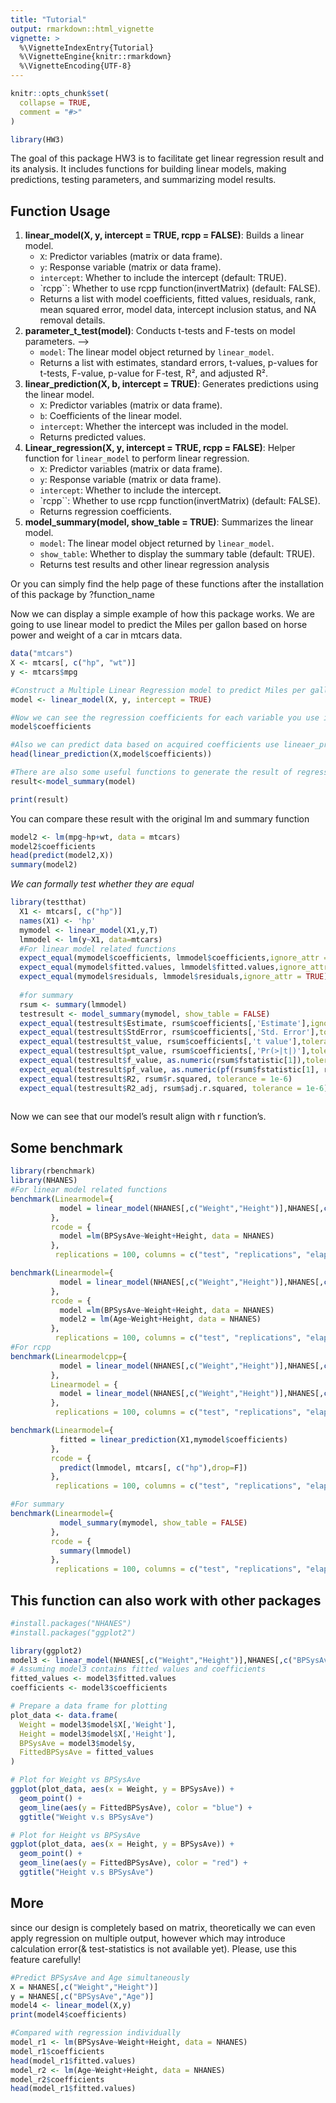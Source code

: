 ```yaml
---
title: "Tutorial"
output: rmarkdown::html_vignette
vignette: >
  %\VignetteIndexEntry{Tutorial}
  %\VignetteEngine{knitr::rmarkdown}
  %\VignetteEncoding{UTF-8}
---
```


```r
knitr::opts_chunk$set(
  collapse = TRUE,
  comment = "#>"
)
```

```r
library(HW3)
```
The goal of this package HW3 is to facilitate get linear regression result and its analysis. It includes functions for building linear models, making predictions, testing parameters, and summarizing model results.

## Function Usage

1. **linear_model(X, y, intercept = TRUE, rcpp = FALSE)**: Builds a linear model. 
    - `X`: Predictor variables (matrix or data frame). 
    - `y`: Response variable (matrix or data frame).
    - `intercept`: Whether to include the intercept (default: TRUE). 
    - `rcpp``: Whether to use rcpp function(invertMatrix) (default: FALSE).
    - Returns a list with model coefficients, fitted values, residuals, rank, mean squared error, model data, intercept inclusion status, and NA removal details.
    
2. **parameter_t_test(model)**: Conducts t-tests and F-tests on model parameters. -->
    - `model`: The linear model object returned by `linear_model`. 
    - Returns a list with estimates, standard errors, t-values, p-values for t-tests, F-value, p-value for F-test, R², and adjusted R². 

 3. **linear_prediction(X, b, intercept = TRUE)**: Generates predictions using the linear model.
    - `X`: Predictor variables (matrix or data frame). 
    - `b`: Coefficients of the linear model. 
    - `intercept`: Whether the intercept was included in the model.
    - Returns predicted values. 

 4. **Linear_regression(X, y, intercept = TRUE, rcpp = FALSE)**: Helper function for `linear_model` to perform linear regression.
    - `X`: Predictor variables (matrix or data frame). 
    - `y`: Response variable (matrix or data frame).
    - `intercept`: Whether to include the intercept.
    - `rcpp``: Whether to use rcpp function(invertMatrix) (default: FALSE).
    - Returns regression coefficients. 

 5. **model_summary(model, show_table = TRUE)**: Summarizes the linear model. 
    - `model`: The linear model object returned by `linear_model`. 
    - `show_table`: Whether to display the summary table (default: TRUE). 
    - Returns test results and other linear regression analysis

Or you can simply find the help page of these functions after the installation of this package by ?function_name

Now we can display a simple example of how this package works. We are going to use linear model to predict the Miles per gallon based on horse power and weight of a car in mtcars data.

```r
data("mtcars")
X <- mtcars[, c("hp", "wt")]
y <- mtcars$mpg

#Construct a Multiple Linear Regression model to predict Miles per gallon based on horse power and weight of a car
model <- linear_model(X, y, intercept = TRUE)

#Now we can see the regression coefficients for each variable you use in the model
model$coefficients

#Also we can predict data based on acquired coefficients use lineaer_prediction function
head(linear_prediction(X,model$coefficients))

#There are also some useful functions to generate the result of regression 
result<-model_summary(model)

print(result)

```

You can compare these result with the original lm and summary function
```r
model2 <- lm(mpg~hp+wt, data = mtcars)
model2$coefficients
head(predict(model2,X))
summary(model2)
```


*We can formally test whether they are equal*
```r
library(testthat)
  X1 <- mtcars[, c("hp")]
  names(X1) <- 'hp'
  mymodel <- linear_model(X1,y,T)
  lmmodel <- lm(y~X1, data=mtcars)
  #For linear model related functions
  expect_equal(mymodel$coefficients, lmmodel$coefficients,ignore_attr = TRUE)
  expect_equal(mymodel$fitted.values, lmmodel$fitted.values,ignore_attr = TRUE)
  expect_equal(mymodel$residuals, lmmodel$residuals,ignore_attr = TRUE)
  
  #for summary
  rsum <- summary(lmmodel)
  testresult <- model_summary(mymodel, show_table = FALSE)
  expect_equal(testresult$Estimate, rsum$coefficients[,'Estimate'],ignore_attr = TRUE)
  expect_equal(testresult$StdError, rsum$coefficients[,'Std. Error'],tolerance = 1e-6,ignore_attr = TRUE)
  expect_equal(testresult$t_value, rsum$coefficients[,'t value'],tolerance = 1e-6,ignore_attr = TRUE)
  expect_equal(testresult$pt_value, rsum$coefficients[,'Pr(>|t|)'],tolerance = 1e-6,ignore_attr = TRUE)
  expect_equal(testresult$f_value, as.numeric(rsum$fstatistic[1]),tolerance = 1e-6,ignore_attr = TRUE)
  expect_equal(testresult$pf_value, as.numeric(pf(rsum$fstatistic[1], rsum$fstatistic[2],rsum$fstatistic[3], lower.tail = F)),tolerance = 1e-6)
  expect_equal(testresult$R2, rsum$r.squared, tolerance = 1e-6)
  expect_equal(testresult$R2_adj, rsum$adj.r.squared, tolerance = 1e-6)
  
```

Now we can see that our model's result align with r function's.

## Some benchmark
```r
library(rbenchmark)
library(NHANES)
#For linear model related functions
benchmark(Linearmodel={
           model = linear_model(NHANES[,c("Weight","Height")],NHANES[,c("BPSysAve")])
         }, 
         rcode = {
           model =lm(BPSysAve~Weight+Height, data = NHANES)
         }, 
          replications = 100, columns = c("test", "replications", "elapsed", "relative", "user.self", "sys.self"))

benchmark(Linearmodel={
           model = linear_model(NHANES[,c("Weight","Height")],NHANES[,c("BPSysAve","Age")])
         }, 
         rcode = {
           model =lm(BPSysAve~Weight+Height, data = NHANES)
           model2 = lm(Age~Weight+Height, data = NHANES)
         }, 
          replications = 100, columns = c("test", "replications", "elapsed", "relative", "user.self", "sys.self"))
#For rcpp
benchmark(Linearmodelcpp={
           model = linear_model(NHANES[,c("Weight","Height")],NHANES[,c("BPSysAve")],rcpp = TRUE)
         }, 
         Linearmodel = {
           model = linear_model(NHANES[,c("Weight","Height")],NHANES[,c("BPSysAve")])
         }, 
          replications = 100, columns = c("test", "replications", "elapsed", "relative", "user.self", "sys.self"))

benchmark(Linearmodel={
           fitted = linear_prediction(X1,mymodel$coefficients)
         }, 
         rcode = {
           predict(lmmodel, mtcars[, c("hp"),drop=F])
         }, 
          replications = 100, columns = c("test", "replications", "elapsed", "relative", "user.self", "sys.self"))

#For summary
benchmark(Linearmodel={
           model_summary(mymodel, show_table = FALSE)
         }, 
         rcode = {
           summary(lmmodel)
         }, 
          replications = 100, columns = c("test", "replications", "elapsed", "relative", "user.self", "sys.self"))

```

## This function can also work with other packages
```r
#install.packages("NHANES")
#install.packages("ggplot2")

library(ggplot2)
model3 <- linear_model(NHANES[,c("Weight","Height")],NHANES[,c("BPSysAve")])
# Assuming model3 contains fitted values and coefficients
fitted_values <- model3$fitted.values
coefficients <- model3$coefficients

# Prepare a data frame for plotting
plot_data <- data.frame(
  Weight = model3$model$X[,'Weight'],
  Height = model3$model$X[,'Height'],
  BPSysAve = model3$model$y,
  FittedBPSysAve = fitted_values
)

# Plot for Weight vs BPSysAve
ggplot(plot_data, aes(x = Weight, y = BPSysAve)) + 
  geom_point() + 
  geom_line(aes(y = FittedBPSysAve), color = "blue") +
  ggtitle("Weight v.s BPSysAve")

# Plot for Height vs BPSysAve
ggplot(plot_data, aes(x = Height, y = BPSysAve)) + 
  geom_point() + 
  geom_line(aes(y = FittedBPSysAve), color = "red") +
  ggtitle("Height v.s BPSysAve")

```

## More
since our design is completely based on matrix, theoretically we can even apply regression on multiple output, however which may introduce calculation error(& test-statistics is not available yet). Please, use this feature carefully!
```r
#Predict BPSysAve and Age simultaneously
X = NHANES[,c("Weight","Height")]
y = NHANES[,c("BPSysAve","Age")]
model4 <- linear_model(X,y)
print(model4$coefficients)

#Compared with regression individually
model_r1 <- lm(BPSysAve~Weight+Height, data = NHANES)
model_r1$coefficients
head(model_r1$fitted.values)
model_r2 <- lm(Age~Weight+Height, data = NHANES)
model_r2$coefficients
head(model_r1$fitted.values)
```
